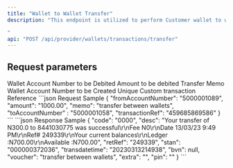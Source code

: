 ```yaml
---
title: "Wallet to Wallet Transfer"
description: "This endpoint is utilized to perform Customer wallet to wallet transfer. 

"
api: "POST /api/provider/wallets/transactions/transfer"
---
```


## Request parameters

<ParamField body="fromAccountNumber" type="number" required>
  Wallet Account Number to be Debited
</ParamField>

<ParamField body="amount" type="number" required>
  Amount to be debited
</ParamField>

<ParamField body="memo" type="string" required>
  Transfer Memo
</ParamField>

<ParamField body="toAccountNumber" type="number" required>
  Wallet Account Number to be Created
</ParamField>

<ParamField body="transactionRef" type="number" required>
  Unique Custom transaction Reference
</ParamField>

<RequestExample>
```json Request Sample
{
    "fromAccountNumber": "5000001089",
    "amount": "1000.00",
    "memo": "transfer between wallets",
    "toAccountNumber" : "5000001058",
    "transactionRef": "459685869586"
}
```
</RequestExample>

<ResponseExample>
```json Response Sample
{
    "code": "0000",
    "desc": "Your transfer of N300.0 to 8441030775 was successful\r\nFee N0\r\nDate 13/03/23 9:49 PM\r\nRef# 249339\r\nYour current balances\r\nLedger :N700.00\r\nAvailable :N700.00",
    "retRef": "249339",
    "stan": "000000372036",
    "transdatetime": "20230313214938",
    "bvn": null,
    "voucher": "transfer between wallets",
    "extra": "",
    "pin": ""
}
```
</ResponseExample>
